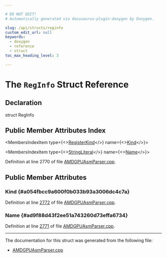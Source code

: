 ```yaml
---

# DO NOT EDIT!
# Automatically generated via docusaurus-plugin-doxygen by Doxygen.

slug: /api/structs/reginfo
custom_edit_url: null
keywords:
  - doxygen
  - reference
  - struct
toc_max_heading_level: 3

---
```





# The `RegInfo` Struct Reference

<DoxygenPage pluginConfig={pluginConfig}>



## Declaration

<CodeBlock>struct RegInfo</CodeBlock>

## Public Member Attributes Index

<MembersIndex>

<MembersIndexItem
  type={<><a href="/docs/api/namespaces/anonymous-amdgpuasmparser-cpp-/#a30f503d41098d2871ebfc07b76480ea0">RegisterKind</a></>}
  name={<><a href="#a054fbcc9a600f0b033b93a3006dc4c7a">Kind</a></>}>
</MembersIndexItem>

<MembersIndexItem
  type={<><a href="/docs/api/classes/llvm/stringliteral">StringLiteral</a></>}
  name={<><a href="#ad9f88d43f2ee51a743260d73effa6734">Name</a></>}>
</MembersIndexItem>

</MembersIndex>


Definition at line 2770 of file <a href="/docs/api/files/lib/lib/target/lib/target/amdgpu/lib/target/amdgpu/asmparser/amdgpuasmparser-cpp">AMDGPUAsmParser.cpp</a>.

<SectionDefinition>

## Public Member Attributes

### Kind {#a054fbcc9a600f0b033b93a3006dc4c7a}

<MemberDefinition
  prototype="RegisterKind RegInfo::Kind">

Definition at line <a href="/docs/api/files/lib/lib/target/lib/target/amdgpu/lib/target/amdgpu/asmparser/amdgpuasmparser-cpp/#l02772">2772</a> of file <a href="/docs/api/files/lib/lib/target/lib/target/amdgpu/lib/target/amdgpu/asmparser/amdgpuasmparser-cpp">AMDGPUAsmParser.cpp</a>.
</MemberDefinition>

### Name {#ad9f88d43f2ee51a743260d73effa6734}

<MemberDefinition
  prototype="StringLiteral RegInfo::Name">

Definition at line <a href="/docs/api/files/lib/lib/target/lib/target/amdgpu/lib/target/amdgpu/asmparser/amdgpuasmparser-cpp/#l02771">2771</a> of file <a href="/docs/api/files/lib/lib/target/lib/target/amdgpu/lib/target/amdgpu/asmparser/amdgpuasmparser-cpp">AMDGPUAsmParser.cpp</a>.
</MemberDefinition>

</SectionDefinition>

<hr/>

The documentation for this struct was generated from the following file:

<ul>
<li><a href="/docs/api/files/lib/lib/target/lib/target/amdgpu/lib/target/amdgpu/asmparser/amdgpuasmparser-cpp">AMDGPUAsmParser.cpp</a></li>
</ul>

</DoxygenPage>
